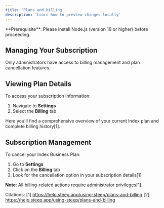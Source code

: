 ```yaml
---
title: 'Plans and billing'
description: 'Learn how to preview changes locally'
---
```


<Info>
  **Prerequisite**: Please install Node.js (version 19 or higher) before proceeding.
</Info>

## Managing Your Subscription

Only administrators have access to billing management and plan cancellation features.

## Viewing Plan Details

To access your subscription information:
1. Navigate to **Settings**
2. Select the **Billing** tab

Here you'll find a comprehensive overview of your current Index plan and complete billing history[1].

## Subscription Management

To cancel your Index Business Plan:
1. Go to **Settings**
2. Click on the **Billing** tab
3. Look for the cancellation option in your subscription details[1]

**Note**: All billing-related actions require administrator privileges[1].

Citations:
[1] https://help.steep.app/using-steep/plans-and-billing
[2] https://help.steep.app/using-steep/plans-and-billing